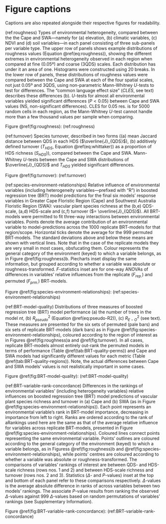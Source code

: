 # Figure captions {-}

Captions are also repeated alongside their respective figures for readability.

(ref:roughness) Types of environmental heterogeneity, compared between the the Cape and SWA---namely for (a) elevation, (b) climatic variables, (c) NDVI and (d) soil variables---in each panel consisting of three sub-panels per variable type. The upper row of panels shows example distributions of roughness values (Equation \@ref(eq:roughness)), showing the different extremes in environmental heterogeneity observed in each region when compared at fine (0.05º) and coarse (3QDS) scales. Each distribution has under it an area of one. Histograms were constructed using 20 breaks. In the lower row of panels, these distributions of roughness values were compared between the Cape and SWA at each of the four spatial scales, not just 0.05º and 3QDS, using non-parametric Mann-Whitney $U$-tests to test for differences. The "common language effect size" ($CLES$, see text) describes these differences (b). $U$-tests for almost all environmental variables yielded significant differences ($P < 0.05$) between Cape and SWA values (NS, non-significant differences). CLES for 0.05 res. is for 5000 random cells in each region, as the Mann-Whitney $U$-test cannot handle more than a few thousand values per sample when comparing<!--TODO: reword-->.

Figure \@ref(fig:roughness): (ref:roughness)

(ref:turnover) Species turnover, described in two forms ((a) mean Jaccard distance between QDS in each HDS ($\overline{J}_{QDS}$), (b) additively defined turnover ($T_{HDS}$, Equation \@ref(eq:whittaker)) as a proportion of HDS richness ($S_{HDS}$)), compared between the Cape and SWA. Mann-Whitney $U$-tests between the Cape and SWA distributions of $\overline{J}_{QDS}$ and $T_{HDS}$ yielded significant differences.

Figure \@ref(fig:turnover): (ref:turnover)

(ref:species-environment-relationships) Relative influence of environmental variables (including heterogeneity variables---prefixed with "R") in boosted regression tree (BRT) model predictions for the final six models' response variables in Greater Cape Floristic Region (Cape) and Southwest Australia Floristic Region (SWA): vascular plant species richness at the (b,e) QDS-scale, (a,d) HDS-scale and (c,f) turnover ($= \overline{J}_{QDS}$). <!--Contributions here are treated as the relative influence (%) of variables on predictions [@Friedman2001AnnStatistics29(5):1189--1232].-->All BRT-models were permitted to fit three-way interactions between environmental variables<!--, with a learning rate of 0.001-->. Points denote the average contribution of an environmental variable to model-predictions across the 1000 replicate BRT-models for that region/scope. Horizontal ticks denote the average for the 999 permuted BRT-models. The standard deviations above and below these means are shown with vertical lines. Note that in the case of the replicate models they are very small in most cases, obsfucating them. Colour represents the general category of the environment (keyed) to which a variable belongs, as in Figure \@ref(fig:roughness)b. Piecharts inset display the same information, but grouped according to whether a variable was absolute or roughness-transformed. $F$-statistics inset are for one-way ANOVAs of differences in variables' relative influences from the replicate ($F_{rep.}$) and permuted ($F_{prm.}$) BRT-models.<!--Variables along the horizontal axes appear at least once in each panel (i.e. were retained in at least one of the four models) and are sorted in order of importance within each panel. Where variables did not contribute to a model, they are shown as zero.--><!--TODO: reword-->

Figure \@ref(fig:species-environment-relationships): (ref:species-environment-relationships)

(ref:BRT-model-quality) Distributions of three measures of boosted regression tree (BRT) model performance (a) the number of trees in the model $nt$, (b) $R_{pseudo}^2$ (Equation \@ref(eq:pseudo-R2)), (c) $R_{E-O}^2$ (see text). These measures are presented for the six sets of permuted (pale bars) and six sets of replicate BRT-models (dark bars) as in Figure \@ref(fig:species-environment-relationships), coloured according to the region of interest as in Figures \@ref(fig:roughness)a and \@ref(fig:turnover). In all cases, replicate BRT-models almost entirely out-rank the permuted models in terms of performance (Table \@ref(tab:BRT-quality-perms)) and Cape and SWA models had significantly different values for each metric (Table \@ref(tab:BRT-quality-regions)). Note, the actual differences between Cape and SWA models' values is not realistically important in some cases<!--TODO: expand-->.

Figure \@ref(fig:BRT-model-quality): (ref:BRT-model-quality)

(ref:BRT-variable-rank-concordance) Differences in the rankings of environmental variables' (including heterogeneity variables) relative influences on boosted regression tree (BRT) model predictions of vascular plant species richness and turnover in (a) Cape and (b)<!--TODO: add lettering to panels--> SWA (as in Figure \@ref(fig:species-environment-relationships)). Each point represents an environmental variable's rank in BRT-model importance, decreasing in importance from left to right. Ranks are ordered according to the rank of  aRankings used here are the same as that of the average relative influence for variables across replicate BRT-models, presented in Figure \@ref(fig:species-environment-relationships). Coloured lines connect points representing the same environmental variable. Points' outlines are coloured according to the general category of the environment (keyed) to which a variable belongs, as in Figuress \@ref(fig:roughness)b and \@ref(fig:species-environment-relationships), while points' centres are coloured according to whether a variable was absolute or roughness-transformed. The comparisons of variables' rankings of interest are between QDS- and HDS-scale richness (rows nos. 1 and 2) and between HDS-scale richness and turnover (rows nos. 2 and 3). Statistics ($\Delta$- and $P$-values) inset at the top and bottom of each panel refer to these comparisons respectively. $\Delta$-values is the average absolute difference in ranks of across variables between two models' rankings. The associate $P$-value results from ranking the observed $\Delta$-values against 999 $\Delta$-values based on random permutations of variables' rankings (see Supplementary Information<!--TODO:SI?-->).

Figure \@ref(fig:BRT-variable-rank-concordance): (ref:BRT-variable-rank-concordance)
